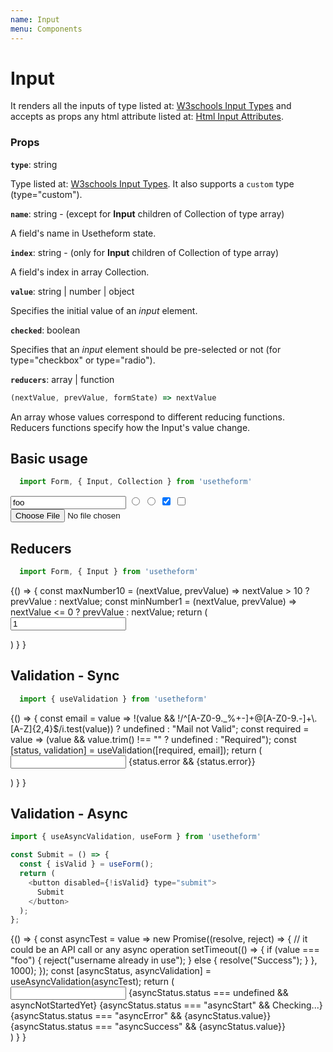 ---
name: Input
menu: Components
---


# Input
It renders all the inputs of type listed at: [W3schools Input Types](https://www.w3schools.com/html/html_form_input_types.asp) and accepts as props any html attribute listed at: [Html Input Attributes](https://www.w3schools.com/tags/tag_input.asp).

### Props

**`type`**: string

Type listed at: [W3schools Input Types](https://www.w3schools.com/html/html_form_input_types.asp).
It also supports a `custom` type (type="custom").

**`name`**: string - (except for **Input** children of Collection of type array)

A field's name in Usetheform state.

**`index`**: string - (only for **Input** children of Collection of type array)

A field's index in array Collection.

**`value`**: string | number | object

Specifies the initial value of an *input* element.

**`checked`**: boolean

Specifies that an *input* element should be pre-selected or not (for type="checkbox" or type="radio").

**`reducers`**: array | function

```javascript
(nextValue, prevValue, formState) => nextValue
```
 
An array whose values correspond to different reducing functions.
Reducers functions specify how the Input's value change.

## Basic usage

```javascript
  import Form, { Input, Collection } from 'usetheform'
```

<Playground>
  <Form>
    <Input type="text" name="name" value="foo" />
    <Input type="radio" name="sex" value="M" />
    <Input type="radio" name="sex" value="F" />
    <Input type="checkbox" name="one" checked />
    <Input type="checkbox" name="second" />
    <Input type="file" name="file" />
  </Form>
</Playground>

## Reducers

```javascript
  import Form, { Input } from 'usetheform'
```

<Playground>
{() => {
    const maxNumber10 = (nextValue, prevValue) => nextValue > 10 ? prevValue : nextValue;
    const minNumber1 = (nextValue, prevValue) => nextValue <= 0 ? prevValue : nextValue;
    return (
      <Form>
        <Input type="number" name="numberWithReducer" reducers={[minNumber1, maxNumber10]} value="1" />
      </Form>
    )
  }
}
</Playground>

## Validation - Sync

```javascript
  import { useValidation } from 'usetheform'
```

<Playground>
{() => {
    const email = value =>
    !(value && !/^[A-Z0-9._%+-]+@[A-Z0-9.-]+\.[A-Z]{2,4}$/i.test(value))
      ? undefined
      : "Mail not Valid";
    const required = value => (value && value.trim() !== "" ? undefined : "Required");
    const [status, validation] = useValidation([required, email]);
    return (
      <Form>
        <Input type="text" name="email" touched {...validation} />
        {status.error && <label>{status.error}</label>}
      </Form>
    )
  }
}
</Playground>


## Validation - Async

```javascript
import { useAsyncValidation, useForm } from 'usetheform'

const Submit = () => {
  const { isValid } = useForm();
  return (
    <button disabled={!isValid} type="submit">
      Submit
    </button>
  );
};

```

<Playground>
{() => {
    const asyncTest = value =>
      new Promise((resolve, reject) => {
        // it could be an API call or any async operation
        setTimeout(() => {
          if (value === "foo") {
            reject("username already in use");
          } else {
            resolve("Success");
          }
        }, 1000);
    });
    const [asyncStatus, asyncValidation] = useAsyncValidation(asyncTest);
    return (
      <Form>
        <Input type="text" name="username" touched {...asyncValidation} />
        {asyncStatus.status === undefined && <label>asyncNotStartedYet</label>}
        {asyncStatus.status === "asyncStart" && <label>Checking...</label>}
        {asyncStatus.status === "asyncError" && <label>{asyncStatus.value}</label>}
        {asyncStatus.status === "asyncSuccess" && <label>{asyncStatus.value}</label>}
        <br />
        <Submit />
      </Form>
    )
  }
}
</Playground>